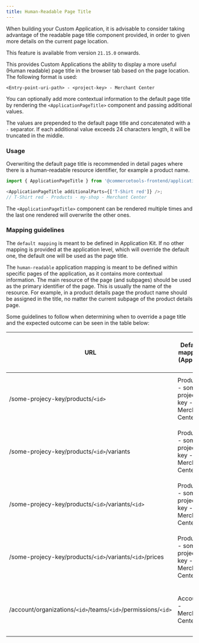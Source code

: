 ```yaml
---
title: Human-Readable Page Title
---
```


When building your Custom Application, it is advisable to consider taking advantage of the readable page title component provided, in order to given more details on the current page location.

<Info>

This feature is available from version `21.15.0` onwards.

</Info>

This provides Custom Applications the ability to display a more useful (Human readable) page title in the browser tab based on the page location. The following format is used:

```
<Entry-point-uri-path> - <project-key> - Merchant Center
```

You can optionally add more contextual information to the default page title by rendering the `<ApplicationPageTitle>` component and passing additional values.

The values are prepended to the default page title and concatenated with a `-` separator. If each additional value exceeds 24 characters length, it will be truncated in the middle.

### Usage

Overwriting the default page title is recommended in detail pages where there is a human-readable resource identifier, for example a product name.


```js
import { ApplicationPageTitle } from '@commercetools-frontend/application-shell';

<ApplicationPageTitle additionalParts={['T-Shirt red']} />;
// T-Shirt red - Products - my-shop - Merchant Center
```

The `<ApplicationPageTitle>` component can be rendered multiple times and the last one rendered will overwrite the other ones.


### Mapping guidelines

The `default mapping` is meant to be defined in Application Kit. If no other mapping is provided at the application level, which will override the default one, the default one will be used as the page title.

The `human-readable` application mapping is meant to be defined within specific pages of the application, as it contains more contextual information.
The main resource of the page (and subpages) should be used as the primary identifier of the page. This is usually the name of the resource.
For example, in a product details page the product name should be assigned in the title, no matter the current subpage of the product details page.

Some guidelines to follow when determining when to override a page title and the expected outcome can be seen in the table below:

| URL    | Default mapping (App kit)  | Human-readable application mapping (per-page) |
| ------------------------------------ | --------------------------------------- | -------------------------------------------------------------- |
| /some-projecy-key/products/`<id>`             | Products - some-projecy-key - Merchant Center  |             `<product name>` - Products - some-projecy-key - Merchant Center|
| /some-projecy-key/products/`<id>`/variants    | Products - some-projecy-key - Merchant Center |    `<product name>` - Products - some-projecy-key - Merchant Center |
| /some-projecy-key/products/`<id>`/variants/`<id>`  | 	Products - some-projecy-key - Merchant Center |  `<product name>` - Products - some-projecy-key - Merchant Center |
| /some-projecy-key/products/`<id>`/variants/`<id>`/prices  | 	Products - some-projecy-key - Merchant Center |  `<product name>` - Products - some-projecy-key - Merchant Center |
| /account/organizations/`<id>`/teams/`<id>`/permissions/`<id>`  | 	Account - Merchant Center |  `<team name>` - Teams - `<organization name>` - Account - Merchant Center |
